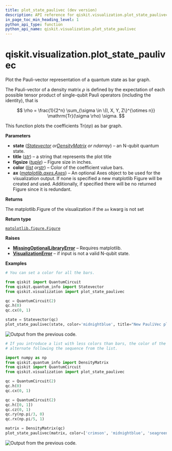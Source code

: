 ```yaml
---
title: plot_state_paulivec (dev version)
description: API reference for qiskit.visualization.plot_state_paulivec in the dev version of qiskit
in_page_toc_min_heading_level: 1
python_api_type: function
python_api_name: qiskit.visualization.plot_state_paulivec
---
```


<span id="qiskit-visualization-plot-state-paulivec" />

# qiskit.visualization.plot\_state\_paulivec

<Function id="qiskit.visualization.plot_state_paulivec" isDedicatedPage={true} github="https://github.com/Qiskit/qiskit/tree/main/qiskit/visualization/state_visualization.py#L618-L731" signature="qiskit.visualization.plot_state_paulivec(state, title='', figsize=None, color=None, ax=None, *, filename=None)">
  Plot the Pauli-vector representation of a quantum state as bar graph.

  The Pauli-vector of a density matrix $\rho$ is defined by the expectation of each possible tensor product of single-qubit Pauli operators (including the identity), that is

$$
\rho = \frac{1}{2^n} \sum_{\sigma \in \{I, X, Y, Z\}^{\otimes n}}
\mathrm{Tr}(\sigma \rho) \sigma.
$$

  This function plots the coefficients $\mathrm{Tr}(\sigma\rho)$ as bar graph.

  **Parameters**

  *   **state** ([*Statevector*](qiskit.quantum_info.Statevector "qiskit.quantum_info.Statevector")  *or*[*DensityMatrix*](qiskit.quantum_info.DensityMatrix "qiskit.quantum_info.DensityMatrix") *or ndarray*) – an N-qubit quantum state.
  *   **title** ([*str*](https://docs.python.org/3/library/stdtypes.html#str "(in Python v3.13)")) – a string that represents the plot title
  *   **figsize** ([*tuple*](https://docs.python.org/3/library/stdtypes.html#tuple "(in Python v3.13)")) – Figure size in inches.
  *   **color** ([*list*](https://docs.python.org/3/library/stdtypes.html#list "(in Python v3.13)")  *or*[*str*](https://docs.python.org/3/library/stdtypes.html#str "(in Python v3.13)")) – Color of the coefficient value bars.
  *   **ax** ([*matplotlib.axes.Axes*](https://matplotlib.org/stable/api/_as_gen/matplotlib.axes.Axes.html#matplotlib.axes.Axes "(in Matplotlib v3.10.0)")) – An optional Axes object to be used for the visualization output. If none is specified a new matplotlib Figure will be created and used. Additionally, if specified there will be no returned Figure since it is redundant.

  **Returns**

  The matplotlib.Figure of the visualization if the `ax` kwarg is not set

  **Return type**

  [`matplotlib.figure.Figure`](https://matplotlib.org/stable/api/_as_gen/matplotlib.figure.Figure.html#matplotlib.figure.Figure "(in Matplotlib v3.10.0)")

  **Raises**

  *   [**MissingOptionalLibraryError**](exceptions#qiskit.exceptions.MissingOptionalLibraryError "qiskit.exceptions.MissingOptionalLibraryError") – Requires matplotlib.
  *   [**VisualizationError**](visualization#qiskit.visualization.VisualizationError "qiskit.visualization.VisualizationError") – if input is not a valid N-qubit state.

  **Examples**

  ```python
  # You can set a color for all the bars.

  from qiskit import QuantumCircuit
  from qiskit.quantum_info import Statevector
  from qiskit.visualization import plot_state_paulivec

  qc = QuantumCircuit(2)
  qc.h(0)
  qc.cx(0, 1)

  state = Statevector(qc)
  plot_state_paulivec(state, color='midnightblue', title="New PauliVec plot")
  ```

  ![Output from the previous code.](/images/api/qiskit/dev/qiskit-visualization-plot_state_paulivec-1.png)

  ```python
  # If you introduce a list with less colors than bars, the color of the bars will
  # alternate following the sequence from the list.

  import numpy as np
  from qiskit.quantum_info import DensityMatrix
  from qiskit import QuantumCircuit
  from qiskit.visualization import plot_state_paulivec

  qc = QuantumCircuit(2)
  qc.h(0)
  qc.cx(0, 1)

  qc = QuantumCircuit(2)
  qc.h([0, 1])
  qc.cz(0, 1)
  qc.ry(np.pi/3, 0)
  qc.rx(np.pi/5, 1)

  matrix = DensityMatrix(qc)
  plot_state_paulivec(matrix, color=['crimson', 'midnightblue', 'seagreen'])
  ```

  ![Output from the previous code.](/images/api/qiskit/dev/qiskit-visualization-plot_state_paulivec-2.png)
</Function>

